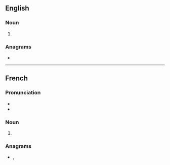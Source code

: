 ==English==

===Noun===
{{head|en|noun form}}

# {{plural of|en|tonic}}

===Anagrams===
* {{anagrams|en|a=cinost|Costin|sintoc|tocsin}}

----

==French==

===Pronunciation===
* {{IPA|fr|/tɔ.nik/}}
* {{homophones|fr|tonics|tonique|toniques}}

===Noun===
{{head|fr|noun plural form|g=m}}

# {{plural of|fr|tonic}}

===Anagrams===
* {{l|fr|citons}}, {{l|fr|tocsin}}